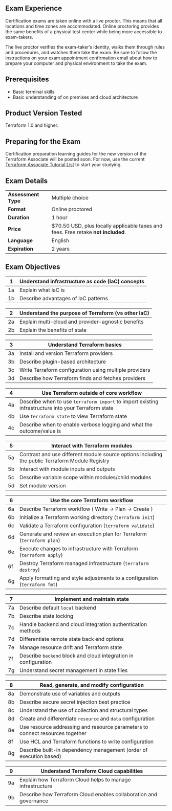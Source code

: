 <!-- Each "## Heading Two" section in this document will be used to populate an FAQ item -->

## Exam Experience

Certification exams are taken online with a live proctor. This means that all locations and time zones are accommodated. Online proctoring provides the same benefits of a physical test center while being more accessible to exam-takers.

The live proctor verifies the exam-taker’s identity, walks them through rules and procedures, and watches them take the exam. Be sure to follow the instructions on your exam appointment confirmation email about how to prepare your computer and physical environment to take the exam.

## Prerequisites

- Basic terminal skills
- Basic understanding of on premises and cloud architecture

## Product Version Tested

Terraform 1.0 and higher.

## Preparing for the Exam

Certification preparation learning guides for the new version of the Terraform Associate will be posted soon. For now, use the current [Terraform Associate Tutorial List](https://learn.hashicorp.com/collections/terraform/certification-associate-tutorials) to start your studying.

## Exam Details

|                     |                                                                                   |
| ------------------- | --------------------------------------------------------------------------------- |
| **Assessment Type** | Multiple choice                                                                   |
| **Format**          | Online proctored                                                                  |
| **Duration**        | 1 hour                                                                            |
| **Price**           | $70.50 USD, plus locally applicable taxes and fees. Free retake **not included**. |
| **Language**        | English                                                                           |
| **Expiration**      | 2 years                                                                           |

## Exam Objectives

| 1   | Understand infrastructure as code (IaC) concepts |
| --- | ------------------------------------------------ |
| 1a  | Explain what IaC is                              |
| 1b  | Describe advantages of IaC patterns              |

| 2   | Understand the purpose of Terraform (vs other IaC) |
| --- | -------------------------------------------------- |
| 2a  | Explain multi-cloud and provider-agnostic benefits |
| 2b  | Explain the benefits of state                      |

| 3   | Understand Terraform basics                            |
| --- | ------------------------------------------------------ |
| 3a  | Install and version Terraform providers                |
| 3b  | Describe plugin-based architecture                     |
| 3c  | Write Terraform configuration using multiple providers |
| 3d  | Describe how Terraform finds and fetches providers     |

| 4   | Use Terraform outside of core workflow                                                              |
| --- | --------------------------------------------------------------------------------------------------- |
| 4a  | Describe when to use `terraform import` to import existing infrastructure into your Terraform state |
| 4b  | Use `terraform state` to view Terraform state                                                       |
| 4c  | Describe when to enable verbose logging and what the outcome/value is                               |

| 5   | Interact with Terraform modules                                                                 |
| --- | ----------------------------------------------------------------------------------------------- |
| 5a  | Contrast and use different module source options including the public Terraform Module Registry |
| 5b  | Interact with module inputs and outputs                                                         |
| 5c  | Describe variable scope within modules/child modules                                            |
| 5d  | Set module version                                                                              |

| 6   | Use the core Terraform workflow                                             |
| --- | --------------------------------------------------------------------------- |
| 6a  | Describe Terraform workflow ( Write -> Plan -> Create )                     |
| 6b  | Initialize a Terraform working directory (`terraform init`)                 |
| 6c  | Validate a Terraform configuration (`terraform validate`)                   |
| 6d  | Generate and review an execution plan for Terraform (`terraform plan`)      |
| 6e  | Execute changes to infrastructure with Terraform (`terraform apply`)        |
| 6f  | Destroy Terraform managed infrastructure (`terraform destroy`)              |
| 6g  | Apply formatting and style adjustments to a configuration (`terraform fmt`) |

| 7   | Implement and maintain state                                    |
| --- | --------------------------------------------------------------- |
| 7a  | Describe default `local` backend                                |
| 7b  | Describe state locking                                          |
| 7c  | Handle backend and cloud integration authentication methods     |
| 7d  | Differentiate remote state back end options                     |
| 7e  | Manage resource drift and Terraform state                       |
| 7f  | Describe `backend` block and cloud integration in configuration |
| 7g  | Understand secret management in state files                     |

| 8   | Read, generate, and modify configuration                                      |
| --- | ----------------------------------------------------------------------------- |
| 8a  | Demonstrate use of variables and outputs                                      |
| 8b  | Describe secure secret injection best practice                                |
| 8c  | Understand the use of collection and structural types                         |
| 8d  | Create and differentiate `resource` and `data` configuration                  |
| 8e  | Use resource addressing and resource parameters to connect resources together |
| 8f  | Use HCL and Terraform functions to write configuration                        |
| 8g  | Describe built-in dependency management (order of execution based)            |

| 9   | Understand Terraform Cloud capabilities                           |
| --- | ----------------------------------------------------------------- |
| 9a  | Explain how Terraform Cloud helps to manage infrastructure        |
| 9b  | Describe how Terraform Cloud enables collaboration and governance |
